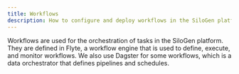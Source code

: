 ```yaml
---
title: Workflows
description: How to configure and deploy workflows in the SiloGen platform.
---
```


Workflows are used for the orchestration of tasks in the SiloGen platform. They are defined in Flyte, a workflow engine that is used to define, execute, and monitor workflows. We also use Dagster for some workflows, which is a data orchestrator that defines pipelines and schedules.
